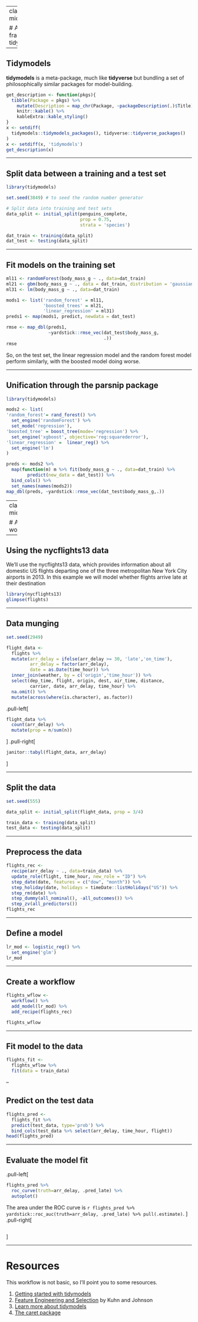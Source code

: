 
---
class: middle,center,inverse

# A general modeling framework: tidymodels

---

## Tidymodels

**tidymodels** is a meta-package, much like **tidyverse** but bundling a set of 
philosophically similar packages for model-building. 

```r
get_description <- function(pkgs){
  tibble(Package = pkgs) %>% 
    mutate(Description = map_chr(Package, ~packageDescription(.)$Title)) %>% 
    knitr::kable() %>% 
    kableExtra::kable_styling()
}
x <- setdiff(
  tidymodels::tidymodels_packages(), tidyverse::tidyverse_packages()
)
x <- setdiff(x, 'tidymodels')
get_description(x)
```

---

## Split data between a training and a test set

```r
library(tidymodels)

set.seed(3849) # to seed the random number generator

# Split data into training and test sets
data_split <- initial_split(penguins_complete,
                            prop = 0.75, 
                            strata = 'species')

dat_train <- training(data_split)
dat_test <- testing(data_split)
```

---

## Fit models on the training set

```r
ml11 <- randomForest(body_mass_g ~ ., data=dat_train)
ml21 <- gbm(body_mass_g ~ ., data = dat_train, distribution = 'gaussian')
ml31 <- lm(body_mass_g ~ ., data=dat_train)

mods1 <- list('random_forest' = ml11,
              'boosted_trees' = ml21,
              'linear_regression' = ml31)
preds1 <- map(mods1, predict, newdata = dat_test)

rmse <- map_dbl(preds1,
                ~yardstick::rmse_vec(dat_test$body_mass_g,
                                     .))
rmse
```

So, on the test set, the linear regression model and the random forest model perform similarly, with the boosted model doing worse.

---

## Unification through the parsnip package

```r
library(tidymodels)

mods2 <- list(
'random_forest'= rand_forest() %>% 
  set_engine('randomForest') %>% 
  set_mode('regression'),
'boosted_tree' = boost_tree(mode='regression') %>% 
  set_engine('xgboost', objective='reg:squarederror'),
'linear_regression' =  linear_reg() %>% 
  set_engine('lm')
)

preds <- mods2 %>% 
  map(function(m) m %>% fit(body_mass_g ~ ., data=dat_train) %>% 
        predict(new_data = dat_test)) %>% 
  bind_cols() %>% 
  set_names(names(mods2))
map_dbl(preds, ~yardstick::rmse_vec(dat_test$body_mass_g,.))
```

---
class: middle,center,inverse

# A machine learning workflow

---

## Using the nycflights13 data

We'll use the nycflights13 data, which provides information about all domestic US 
flights departing one of the three metropolitan New York City airports in 2013. 
In this example we will model whether flights arrive late at their destination

```r
library(nycflights13)
glimpse(flights)
```

---

## Data munging

```r
set.seed(2949)

flight_data <- 
  flights %>% 
  mutate(arr_delay = ifelse(arr_delay >= 30, 'late','on_time'),
         arr_delay = factor(arr_delay),
         date = as.Date(time_hour)) %>% 
  inner_join(weather, by = c('origin','time_hour')) %>% 
  select(dep_time, flight, origin, dest, air_time, distance, 
         carrier, date, arr_delay, time_hour) %>% 
  na.omit() %>% 
  mutate(across(where(is.character), as.factor))
```

.pull-left[
```r
flight_data %>% 
  count(arr_delay) %>% 
  mutate(prop = n/sum(n))
```
]
.pull-right[
```r
janitor::tabyl(flight_data, arr_delay)
```

]

---

## Split the data

```r
set.seed(555)

data_split <- initial_split(flight_data, prop = 3/4)

train_data <- training(data_split)
test_data <- testing(data_split)
```

---

## Preprocess the data

```r
flights_rec <- 
  recipe(arr_delay ~ ., data=train_data) %>% 
  update_role(flight, time_hour, new_role = "ID") %>% 
  step_date(date, features = c("dow", "month")) %>%               
  step_holiday(date, holidays = timeDate::listHolidays("US")) %>% 
  step_rm(date) %>% 
  step_dummy(all_nominal(), -all_outcomes()) %>% 
  step_zv(all_predictors())
flights_rec
```


---

## Define a model

```r
lr_mod <- logistic_reg() %>% 
  set_engine('glm')
lr_mod

```

---

## Create a workflow

```r
flights_wflow <- 
  workflow() %>% 
  add_model(lr_mod) %>% 
  add_recipe(flights_rec)

flights_wflow
```

---

## Fit model to the data

```r
flights_fit <- 
  flights_wflow %>% 
  fit(data = train_data)
```

--

## Predict on the test data

```r
flights_pred <- 
  flights_fit %>% 
  predict(test_data, type='prob') %>% 
  bind_cols(test_data %>% select(arr_delay, time_hour, flight))
head(flights_pred)
```

---

## Evaluate the model fit

.pull-left[
```r
flights_pred %>% 
  roc_curve(truth=arr_delay, .pred_late) %>% 
  autoplot()
```

The area under the ROC curve is `r flights_pred %>% yardstick::roc_auc(truth=arr_delay, .pred_late) %>% pull(.estimate)`. 
]
.pull-right[
```r
```
]

---

# Resources

This workflow is not basic, so I'll point you to some resources.

1. [Getting started with tidymodels](https://www.tidymodels.org/start/)
1. [Feature Engineering and Selection](https://bookdown.org/max/FES/) by Kuhn and Johnson
1. [Learn more about tidymodels](https://www.tidymodels.org/learn/)
1. [The caret package](https://topepo.github.io/caret/index.html)
